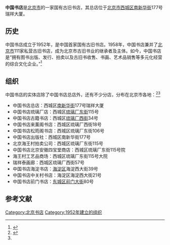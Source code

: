 '''中国书店'''是[[北京市|北京市]]的一家国有古旧书店，其总店位于[[北京市|北京市]][[西城区|西城区]][[南新华街|南新华街]]177号瑞祥大厦。

==历史==
中国书店成立于1952年，是中国首家国有古旧书店。1958年，中国书店兼并了[[北京市|北京市]]111家私营古旧书店，成为北京市古旧书业的继承者及主体。如今，中国书店是“拥有图书出版、发行、拍卖以及古旧书收售、书画、艺术品销售等多元化经营的综合文化企业。”<ref name=llc>{{Cite web |url=http://www.liulichangchina.cn/zgsd.html |title=中国书店，琉璃厂官方网站，于2013-04-25查阅 |accessdate=2013-04-25 |archive-date=2018-07-14 |archive-url=https://web.archive.org/web/20180714161132/http://www.liulichangchina.cn/zgsd.html |dead-url=no }}</ref>
==组织==
中国书店的实体店除了中国书店总店外，还有不少分店，分布在北京市各地：<ref>{{Cite web |url=http://news.xinhuanet.com/book/2005-01/20/content_2486442.htm |title=最新北京书店地图05修订版，新华网，2005-01-20 |accessdate=2013-04-25 |archive-date=2012-04-30 |archive-url=https://web.archive.org/web/20120430052320/http://news.xinhuanet.com/book/2005-01/20/content_2486442.htm |dead-url=no }}</ref><ref name=llc/>
*中国书店总店：西城区[[南新华街|南新华街]]177号瑞祥大厦
*中国书店琉璃厂店：西城区[[琉璃厂东街|琉璃厂东街]]115号
*中国书店古籍书店：西城区[[琉璃厂西街|琉璃厂西街]]34号
*中国书店来薰阁书店：西城区琉璃厂西街18号
*中国书店松筠阁书店：西城区琉璃厂东街106号
*中国书店出版社：西城区南新华街177号
*北京海王村拍卖公司：西城区琉璃厂东街115号
*中国书店北京安徽四宝堂商店：西城区琉璃厂东街115号院
*海王村工艺品商场：西城区琉璃厂东街115号大院
*瑞祥泰画廊：西城区琉璃厂西街57号
*中国书店海淀书店：[[海淀区|海淀区]]海淀西大街39号
*中国书店中关村书店：海淀区海淀西大街21号 
*中国书店前门书店：[[东城区_(北京市)|东城区]][[前门大街|前门大街]]80号

==参考文献==
{{reflist}}

[[Category:北京书店|Category:北京书店]]
[[Category:1952年建立的组织|Category:1952年建立的组织]]
